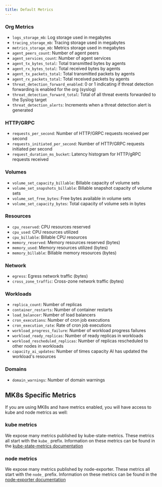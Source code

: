 ```yaml
---
title: Default Metrics
---
```


### Org Metrics

- `logs_storage_mb`: Log storage used in megabytes
- `tracing_storage_mb`: Tracing storage used in megabytes
- `metrics_storage_mb`: Metrics storage used in megabytes
- `agent_peers_count`: Number of agent peers
- `agent_services_count`: Number of agent services
- `agent_tx_bytes_total`: Total transmitted bytes by agents
- `agent_rx_bytes_total`: Total received bytes by agents
- `agent_tx_packets_total`: Total transmitted packets by agents
- `agent_rx_packets_total`: Total received packets by agents
- `threat_detection_forward_enabled`: 0 or 1 indicating if threat detection forwarding is enabled for the org (syslog)
- `threat_detection_forward_total`: Total of all threat events forwarded to the Syslog target
- `threat_detection_alerts`: Increments when a threat detection alert is generated

### HTTP/GRPC

- `requests_per_second`: Number of HTTP/GRPC requests received per second
- `requests_initiated_per_second`: Number of HTTP/GRPC requests initiated per second
- `request_duration_ms_bucket`: Latency histogram for HTTP/gRPC requests received

### Volumes

- `volume_set_capacity_billable`: Billable capacity of volume sets
- `volume_set_snapshots_billable`: Billable snapshot capacity of volume sets
- `volume_set_free_bytes`: Free bytes available in volume sets
- `volume_set_capacity_bytes`: Total capacity of volume sets in bytes

### Resources

- `cpu_reserved`: CPU resources reserved
- `cpu_used`: CPU resources utilized
- `cpu_billable`: Billable CPU resources
- `memory_reserved`: Memory resources reserved (bytes)
- `memory_used`: Memory resources utilized (bytes)
- `memory_billable`: Billable memory resources (bytes)

### Network

- `egress`: Egress network traffic (bytes)
- `cross_zone_traffic`: Cross-zone network traffic (bytes)

### Workloads

- `replica_count`: Number of replicas
- `container_restarts`: Number of container restarts
- `load_balancer`: Number of load balancers
- `cron_executions`: Number of cron job executions
- `cron_execution_rate`: Rate of cron job executions
- `workload_progress_failure`: Number of workload progress failures
- `workload_ready_replicas`: Number of ready replicas in workloads
- `workload_rescheduled_replicas`: Number of replicas rescheduled to other nodes in workloads
- `capacity_ai_updates`: Number of times capacity AI has updated the workload's resources

### Domains

- `domain_warnings`: Number of domain warnings

## MK8s Specific Metrics

If you are using MK8s and have metrics enabled, you will have access to kube and node metrics as well:

### kube metrics
We expose many metrics published by kube-state-metrics.
These metrics all start with the `kube_` prefix.
Information on these metrics can be found in the [kube-state-metrics documentation](https://github.com/kubernetes/kube-state-metrics/tree/main/docs#exposed-metrics)

### node metrics
We expose many metrics published by node-exporter.
These metrics all start with the `node_` prefix.
Information on these metrics can be found in the [node-exporter documentation](https://github.com/prometheus/node_exporter#collectors)